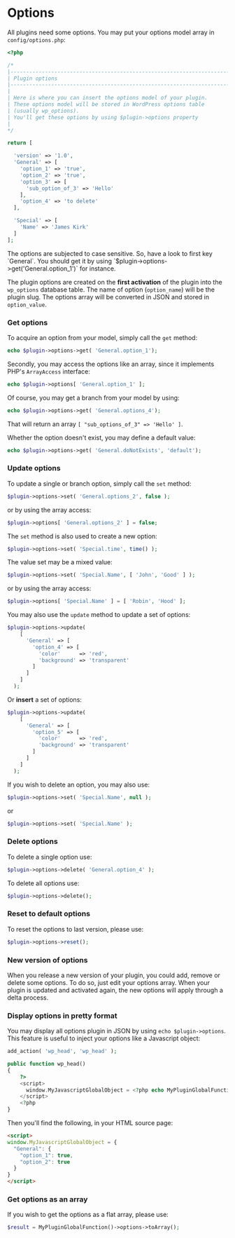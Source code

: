 
# Options

All plugins need some options. You may put your options model array in `config/options.php`:

```php copy
<?php

/*
|--------------------------------------------------------------------------
| Plugin options
|--------------------------------------------------------------------------
|
| Here is where you can insert the options model of your plugin.
| These options model will be stored in WordPress options table
| (usually wp_options).
| You'll get these options by using $plugin->options property
|
*/

return [

  'version' => '1.0',
  'General' => [
    'option_1' => 'true',
    'option_2' => 'true',
    'option_3' => [
      'sub_option_of_3' => 'Hello'
    ],
    'option_4' => 'to delete'
  ],

  'Special' => [
    'Name' => 'James Kirk'
  ]
];
```

<Callout>
The options are subjected to case sensitive. So, have a look to first key `General`. You should get it by using `$plugin->options->get('General.option_1')` for instance.
</Callout>  

The plugin options are created on the **first activation** of the plugin into the `wp_options` database table. The name of option (`option_name`) will be the plugin slug. The options array will be converted in JSON and stored in `option_value`.

### Get options

To acquire an option from your model, simply call the `get` method:

```php copy
echo $plugin->options->get( 'General.option_1');
```

Secondly, you may access the options like an array, since it implements PHP's `ArrayAccess` interface:

```php copy
echo $plugin->options[ 'General.option_1' ];
```

Of course, you may get a branch from your model by using:

```php copy
echo $plugin->options->get( 'General.options_4');
```

That will return an array `[ "sub_options_of_3" => 'Hello' ]`.

Whether the option doesn't exist, you may define a default value:

```php copy
echo $plugin->options->get( 'General.doNotExists', 'default');
```

### Update options

To update a single or branch option, simply call the `set` method:

```php copy
$plugin->options->set( 'General.options_2', false );
```

or by using the array access:

```php copy
$plugin->options[ 'General.options_2' ] = false;
```

The `set` method is also used to create a new option:

```php copy
$plugin->options->set( 'Special.time', time() );
```

The value set may be a mixed value:

```php copy
$plugin->options->set( 'Special.Name', [ 'John', 'Good' ] );
```

or by using the array access:

```php copy
$plugin->options[ 'Special.Name' ] = [ 'Robin', 'Hood' ];
```

You may also use the `update` method to update a set of options:

```php copy
$plugin->options->update(
    [
      'General' => [
        'option_4' => [
          'color'      => 'red',
          'background' => 'transparent'
        ]
      ]
    ]
  );
```

Or **insert** a set of options:

```php copy
$plugin->options->update(
    [
      'General' => [
        'option_5' => [
          'color'      => 'red',
          'background' => 'transparent'
        ]
      ]
    ]
  );
```

If you wish to delete an option, you may also use:

```php copy
$plugin->options->set( 'Special.Name', null );
```
or

```php copy
$plugin->options->set( 'Special.Name' );
```

### Delete options

To delete a single option use:

```php copy
$plugin->options->delete( 'General.option_4' );
```

To delete all options use:

```php copy
$plugin->options->delete();
```

### Reset to default options

To reset the options to last version, please use:

```php copy
$plugin->options->reset();
```

### New version of options

When you release a new version of your plugin, you could add, remove or delete some options. To do so, just edit your options array. When your plugin is updated and activated again, the new options will apply through a delta process.


### Display options in pretty format

You may display all options plugin in JSON by using `echo $plugin->options`. This feature is useful to inject your options like a Javascript object:

```php copy
add_action( 'wp_head', 'wp_head' );

public function wp_head()
{
    ?>
    <script>
      window.MyJavascriptGlobalObject = <?php echo MyPluginGlobalFunction()->options ?>;
    </script>
    <?php
}
```

Then you'll find the following, in your HTML source page:

```html copy
<script>
window.MyJavascriptGlobalObject = {
  "General": {
    "option_1": true,
    "option_2": true
  }
}
</script>
```

### Get options as an array

If you wish to get the options as a flat array, please use:

```php copy
$result = MyPluginGlobalFunction()->options->toArray();
```